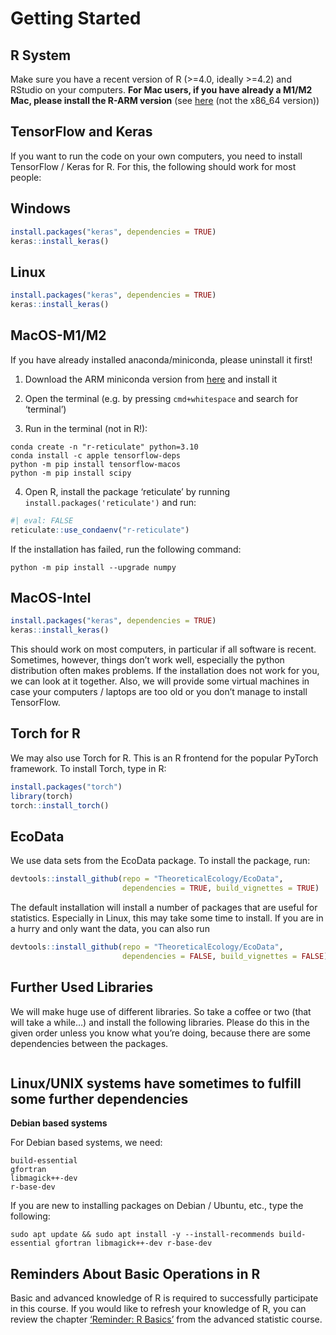 # Getting Started {#sec-gettingstarted}

## R System

Make sure you have a recent version of R (\>=4.0, ideally \>=4.2) and RStudio on your computers. **For Mac users, if you have already a M1/M2 Mac, please install the R-ARM version** (see [here](https://cran.r-project.org/bin/macosx/) (not the x86_64 version))

## TensorFlow and Keras

If you want to run the code on your own computers, you need to install TensorFlow / Keras for R. For this, the following should work for most people:

::: panel-tabset
## Windows

```r
install.packages("keras", dependencies = TRUE)
keras::install_keras()
```

## Linux

```r
install.packages("keras", dependencies = TRUE)
keras::install_keras()
```

## MacOS-M1/M2

If you have already installed anaconda/miniconda, please uninstall it first!

1.  Download the ARM miniconda version from [here](https://repo.anaconda.com/miniconda/Miniconda3-latest-MacOSX-arm64.pkg) and install it

2.  Open the terminal (e.g. by pressing `cmd+whitespace` and search for 'terminal')

3.  Run in the terminal (not in R!):

```         
conda create -n "r-reticulate" python=3.10 
conda install -c apple tensorflow-deps 
python -m pip install tensorflow-macos 
python -m pip install scipy
```

4.  Open R, install the package 'reticulate' by running `install.packages('reticulate')` and run:

```r
#| eval: FALSE
reticulate::use_condaenv("r-reticulate")
```

::: callout-tip
If the installation has failed, run the following command:
```         
python -m pip install --upgrade numpy
```

:::

## MacOS-Intel

```r
install.packages("keras", dependencies = TRUE)
keras::install_keras()
```
:::

This should work on most computers, in particular if all software is recent. Sometimes, however, things don't work well, especially the python distribution often makes problems. If the installation does not work for you, we can look at it together. Also, we will provide some virtual machines in case your computers / laptops are too old or you don't manage to install TensorFlow.

## Torch for R

We may also use Torch for R. This is an R frontend for the popular PyTorch framework. To install Torch, type in R:

```r
install.packages("torch")
library(torch)
torch::install_torch()
```

## EcoData

We use data sets from the EcoData package. To install the package, run:

```r
devtools::install_github(repo = "TheoreticalEcology/EcoData", 
                         dependencies = TRUE, build_vignettes = TRUE)
```

The default installation will install a number of packages that are useful for statistics. Especially in Linux, this may take some time to install. If you are in a hurry and only want the data, you can also run

```r
devtools::install_github(repo = "TheoreticalEcology/EcoData", 
                         dependencies = FALSE, build_vignettes = FALSE)
```

## Further Used Libraries

We will make huge use of different libraries. So take a coffee or two (that will take a while...) and install the following libraries. Please do this in the given order unless you know what you're doing, because there are some dependencies between the packages.

```r
```

## Linux/UNIX systems have sometimes to fulfill some further dependencies

**Debian based systems**

For Debian based systems, we need:

```         
build-essential
gfortran
libmagick++-dev
r-base-dev
```

If you are new to installing packages on Debian / Ubuntu, etc., type the following:

```         
sudo apt update && sudo apt install -y --install-recommends build-essential gfortran libmagick++-dev r-base-dev
```

## Reminders About Basic Operations in R

Basic and advanced knowledge of R is required to successfully participate in this course. If you would like to refresh your knowledge of R, you can review the chapter ['Reminder: R Basics'](https://theoreticalecology.github.io/AdvancedRegressionModels/1A-GettingStarted.html#assumed-r-knowledge) from the advanced statistic course.
